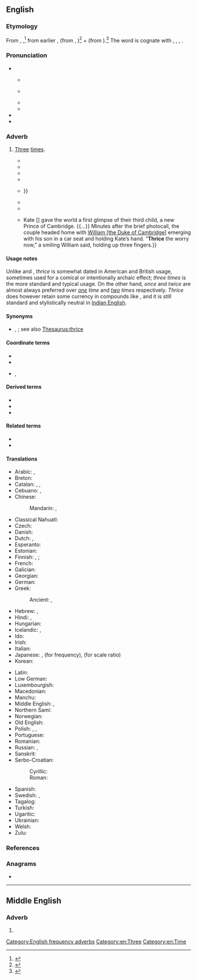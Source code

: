==English==
{{was wotd|2018|September|3}}
{{number box|en|3}}

===Etymology===
{{PIE word|en|tréyes}}
From {{inh|en|enm|thrice}}, {{m|enm|thries||three times, thrice; a third time; repeated three times}},<ref>{{R:MED Online|entry=thrīce|part of speech=adv|id=MED45495|accessdate=13 May 2018}}</ref> from earlier {{m|enm|thrī}}, {{m|enm|thrīe||three times, thrice; a third time}} (from {{inh|en|ang|þriwa}}, {{m|ang|þreowa}})<ref>{{R:MED Online|entry=thrī(e|part of speech=adv|id=MED45503|accessdate=13 May 2018}}</ref> + {{m|enm|-es||''suffix forming adverbs of time, place, and manner''}} (from {{der|en|ang|-es||''suffix forming adverbs''}}).<ref>{{R:MED Online|entry=-es|part of speech=''suf.''(1)|noformat=yes|id=MED14416|accessdate=13 May 2018}}</ref> The word is cognate with {{cog|ofs|thria}} {{gloss|"thrice"; > {{cog|stq|träie|t=thrice}}}}, {{cog|gml|drîes|t=thrice}}, {{cog|gmh|drīes}}, {{m|gmh|drīs|t=thrice}}.

===Pronunciation===
* {{IPA|en|/θɹaɪs/}}
** {{a|UK}} {{IPA|en|[θɾ̪̊ɑɪs]}}
** {{a|US}} {{IPA|en|[θɾ̪̊äɪs]}}
** {{audio|en|en-us-thrice.ogg|Audio (US)}}
** {{audio|en|en-us-thrice.flac|Audio (GA)}}
* {{audio|en|en-au-thrice.ogg|Audio (AU)}}
* {{rhymes|en|aɪs|s=1}}

===Adverb===
{{en-adv|-}}

# {{lb|en|dated}} [[three|Three]] [[time#Noun|times]].
#* {{quote-book|en|author=Io[hn] Weeuer [''i.e.'', {{w|John Weever}}]|title=The Mirror of Martyrs, or The Life and Death of that Thrice Valiant Captaine, and Most Godly Martyre Sir Iohn Old-castle Knight Lord Cobham|url=https://books.google.com/books?id=pQ0zAQAAMAAJ&pg=PP25|location=[London]|publisher=Printed by [[w:Valentine Simmes|V[alentine] S[immes]]] for William Wood|year=1601|oclc=228714775|passage='''Thrice''' [[o'er|ore]] the [[caddow]] I mine armes outſpred: / '''Thrice''' did I fall, before I once could riſe: / Leaning vpon mine elbow for a reſt, / Nodding, I knockt my chin againſt my breſt. // Then ſigh’d, ſlipt downe, and twixt the ſheete and pillow / I nuzled in, joyn’d knees and chin together: / I dream’d I wore a garland of greene willow. / But ſnuffling low, I prickt me with a fether; / So wakt, the bolſter for my backe I choſe, / And yawning '''thrice''', I rub’d mine eyes and roſe.}}
#* {{RQ:Shakespeare Macbeth|act=I|scene=iii|page=132|column=1|passage=The weyward Siſters, hand in hand, / Poſters of the Sea and Land, / Thus doe goe, about, about, / '''Thrice''' to thine, and '''thrice''' to mine, / And '''thrice''' againe, to make vp nine, / Peace, the Charme’s wound vp.}}
#* {{RQ:King James Version|Mark|14|72|url=https://archive.org/stream/Bible1611/Binder1#page/n1276/mode/1up|passage=And the second time the cocke crew : and {{w|Peter}} called to minde the word that {{w|Jesus}} ſaid unto him, Before the cocke crow twiſe, thou ſhalt denie me '''thriſe'''. And when he thought thereon, he wept.}}
#* {{RQ:Bunyan Pilgrim's Progress|page=47|passage=How far might I have been on my way by this time! I am made to tread thoſe ſteps '''thrice''' over, which I needed not to have trod but once: Yea, now alſo I am like to be benighted, for the day is almoſt ſpent.}}
#* {{quote-book|en|author=[James] Hook|authorlink=James Hook (composer)|title=Once, Twice, Thrice, Sung with Great Applause by Mrs. Bland at Vauxhall Gardens|location=London|publisher=Printed for J. Dale,{{nb...|No. 19, Cornhill, opposite the Royal Exchange, the corner of Hollar Street, Oxford Street, & No. 151, New Bond Street.}}|year=[1805?]|section=stanza 1|pages=4–5|pageurl=https://books.google.com/books?id=gm8yUMo7J5oC&pg=PP2|oclc=498793785|passage=Once, twice, '''thrice''', I met Young Lubin on the Green, / once, twice, '''thrice''', Young Lubin he met me, / the firſt time I beheld the Lad he made a humble bow, / I bluſh'd and hung my ſilly head and felt I don't know how, {{...}}}}
#* {{RQ:Scott Woodstock|volume=III|chapter=IV|page=107|passage=Roger Wildrake, also, who had twice or '''thrice''' put to his eyes what remained of a kerchief, interested by the lady's evident distress, though unable to comprehend the mysterious cause, hastened to assist the divine in supporting so fair a burthen.}}
#* {{quote-book|en|author=Thomas Malory|authorlink=Thomas Malory|author2=William Patten, compiler|chapter=The Sword Excalibur|title=Heroes and Heroines of Chivalry|series=The Junior Classics|seriesvolume=IV|location=New York, N.Y.|publisher=[[w:Peter Fenelon Collier|P[eter] F[enelon] Collier & Son Corporation]]|year=1918|page=29|pageurl=https://books.google.com/books?id=IyA3AQAAMAAJ&pg=PA29|oclc=256489331|passage=And then he &#91;{{w|Bedivere}}&#93; threw the sword into the water as far as he might, and there came an arm and a hand above the water, and met it and caught it, and so shook it '''thrice''' and brandished. And then the hand vanished away with the sword in the water.}}
#* {{quote-journal|en|author=Richard Palmer|title=Royal baby: ‘Thrice the worry now!’: Prince William captures the reality of parenthood|url=https://www.express.co.uk/news/royal/950248/royal-baby-latest-prince-william-third-born-parenthood-worry|archiveurl=https://web.archive.org/web/20180615214135/https://www.express.co.uk/news/royal/950248/royal-baby-latest-prince-william-third-born-parenthood-worry|archivedate=15 June 2018|newspaper=[[w:Daily Express|The Sunday Express]]|location=London|date=24 April 2018|passage=Seven hours after giving birth {{...}} Kate &#91;{{w|Catherine, Duchess of Cambridge}}&#93; gave the world a first glimpse of their third child, a new Prince of Cambridge. {{...}} Minutes after the brief photocall, the couple headed home with [[w:William, Duke of Cambridge|William [the Duke of Cambridge]]] emerging with his son in a car seat and holding Kate’s hand. “'''Thrice''' the worry now,” a smiling William said, holding up three fingers.}}

====Usage notes====
Unlike {{m|en|once}} and {{m|en|twice}}, ''thrice'' is somewhat dated in American and British usage, sometimes used for a comical or intentionally archaic effect; ''three times'' is the more standard and typical usage. On the other hand, ''once'' and ''twice'' are almost always preferred over ''[[one]] time'' and ''[[two]] times'' respectively. ''Thrice'' does however retain some currency in compounds like {{m|en|thrice-monthly}}, and it is still standard and stylistically neutral in [[Indian English]].

====Synonyms====
* {{l|en|threefold}}, {{l|en|trebly}}; see also [[Thesaurus:thrice]]

====Coordinate terms====
* {{l|en|once}}
* {{l|en|twice}}
* {{l|en|fourice}}, {{l|en|frice}} {{qualifier|both rare, nonstandard}}

====Derived terms====
* {{l|en|thricely}}
* {{l|en|thrice-monthly}}
* {{l|en|thrice removed}}

====Related terms====
* {{l|en|thrissome}}
* {{l|en|thryfallow}}

====Translations====
{{trans-top|three times}}
* Arabic: {{t|ar|[[ثَلَاثَ]] [[مَرَّاتٍ]]}}, {{t|ar|ثَلَاثًا}}
* Breton: {{t|br|[[teir]] [[gwech]]}}
* Catalan: {{t|ca|[[tres]] [[vegada|vegades]]}}, {{t|ca|[[tres]] [[volta|voltes]]}}, {{t|ca|[[tres]] [[cop|cops]]}}
* Cebuano: {{t|ceb|makatulo}}, {{t|ceb|katulo}}
* Chinese:
*: Mandarin: {{t|cmn|[[三]][[次]]|tr=sān cì}}, {{t|cmn|[[三]][[倍]]|tr=sān bèi}}
* Classical Nahuatl: {{t|nci|ēxpa}}
* Czech: {{t+|cs|třikrát}}
* Danish: {{t|da|[[tre]] [[gang|gange]]}}
* Dutch: {{t+|nl|driemaal}}, {{t+|nl|driewerf}} {{qualifier|rare}}
* Esperanto: {{t|eo|trifoje}}
* Estonian: {{t|et|[[kolm]] [[kord|korda]]}}
* Finnish: {{t+|fi|kolmesti}}, {{t|fi|[[kolme]] [[kerta|kertaa]]}}; {{qualifier|old-fashioned}} {{t|fi|kolmasti}}
* French: {{t|fr|[[trois]] [[fois]]}}
* Galician: {{t|gl|tres veces}}
* Georgian: {{t|ka|სამჯერ|sc=Geor}}
* German: {{t+|de|dreimal}}
* Greek: {{t+|el|τρις}}
*: Ancient: {{t|grc|τρίς}}, {{t|grc|τριάκις}}
* Hebrew: {{t|he|[[פִּי]] [[שָׁלוֹשׁ]]|tr=pí shalósh}}, {{t|he|[[שָׁלוֹשׁ]] [[פעם|פְּעָמִים]]|tr=shalósh p'amím}}
* Hindi: {{t+|hi|तिबारा|sc=Deva}}, {{t+|hi|तिगुना}}
* Hungarian: {{t+|hu|háromszor}}
* Icelandic: {{t+|is|þrisvar}}, {{t|is|þrívegis}}
* Ido: {{t|io|trefoye}}
* Irish: {{t|ga|[[trí]] [[huaire]]}}
* Italian: {{t|it|[[tre]] [[volta|volte]]}}
* Japanese: {{t|ja|三回|tr=sankai}}, {{t+|ja|三度|tr=sando, mitabi}} (for frequency), {{t|ja|三倍|tr=sanbai}} (for scale ratio)
* Korean: {{t|ko|[[세]] [[번]]}}
{{trans-mid}}
* Latin: {{t+|la|ter}}
* Low German: {{t|nds|dreimol}} {{q|Paderbornisch}}
* Luxembourgish: {{t|lb|dräimol}}
* Macedonian: {{t|mk|[[три]] [[пати]]}}
* Manchu: {{t|mnc|ᡳᠯᠠᠩᡤᡝᡵᡳ}}
* Middle English: {{t|enm|thries}}, {{t|enm|thrie}}
* Northern Sami: {{t|se|golbmii}}
* Norwegian: {{t|no|[[tre]] [[gang|ganger]]}}
* Old English: {{t|ang|þreowa}}
* Polish: {{t|pl|[[trzy]] [[raz|razy]]}}, {{t+|pl|trzykrotnie}}, {{t+|pl|trzykroć}}
* Portuguese: {{t|pt|[[três]] [[vez|vezes]]}}
* Romanian: {{t|ro|[[de]] [[trei]] [[oară|ori]]}}
* Russian: {{t+|ru|три́жды}}, {{t|ru|[[три]] [[раз|раза]]}}
* Sanskrit: {{t+|sa|त्रिस्}}
* Serbo-Croatian:
*: Cyrillic: {{t|sh|три́пут|sc=Cyrl}}
*: Roman: {{t+|sh|tríput}}
* Spanish: {{t|es|[[tres]] [[vez|veces]]}}
* Swedish: {{t|sv|[[tre]] [[gång|gånger]]}}, {{t+|sv|trefalt}}
* Tagalog: {{t+|tl|makaitlo}}
* Turkish: {{t|tr|[[üç]] [[kere]]}}
* Ugaritic: {{t|uga|𐎘𐎍𐎘𐎛𐎄}}
* Ukrainian: {{t|uk|тричі}}
* Welsh: {{t|cy|teirgwaith}}
* Zulu: {{t|zu|kathathu}}
{{trans-bottom}}

===References===
<references />

===Anagrams===
* {{anagrams|en|a=cehirt|Triche|cither|crieth|itcher|rhetic}}

[[Category:English frequency adverbs]]
[[Category:en:Three]]
[[Category:en:Time]]

----
==Middle English==

===Adverb===
{{head|enm|adverb}}

# {{alt form|enm|thries}}